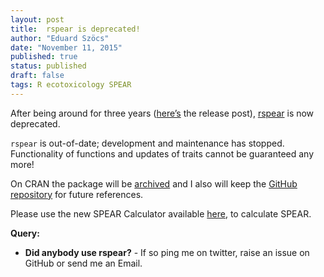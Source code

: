 ```yaml
---
layout: post
title:  rspear is deprecated!
author: "Eduard Szöcs"
date: "November 11, 2015"
published: true
status: published
draft: false
tags: R ecotoxicology SPEAR
---
```


After being around for three years ([here's](http://edild.github.io/rspear1/) the release post),
[rspear](https://github.com/EDiLD/rspear) is now deprecated.

`rspear` is out-of-date; development and maintenance has stopped. 
Functionality of functions and updates of traits cannot be guaranteed any more!

On CRAN the package will be [archived](https://cran.r-project.org/src/contrib/Archive/webchem/) and I also will keep the [GitHub repository](https://github.com/EDiLD/rspear) for future references.


Please use the new SPEAR Calculator available [here](http://www.systemecology.eu/spearcalc/), to calculate SPEAR.


**Query:**

* **Did anybody use rspear?** -  If so ping me on twitter, raise an issue on GitHub or send me an Email.
